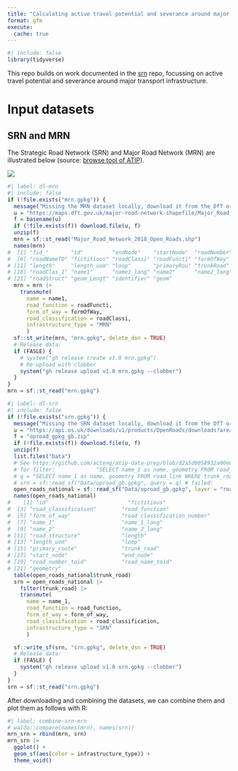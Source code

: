 ```yaml
---
title: "Calculating active travel potential and severance around major transport infrastructure"
format: gfm
execute: 
  cache: true
---
```


```r
#| include: false
library(tidyverse)
```

This repo builds on work documented in the [srn](https://github.com/acteng/srn) repo, focussing on active travel potential and severance around major transport infrastructure.

# Input datasets

## SRN and MRN

The Strategic Road Network (SRN) and Major Road Network (MRN) are illustrated below (source: [browse tool of ATIP](https://acteng.github.io/atip/browse.html?style=dataviz#6.2/52.917/-1.327)).

![](images/paste-1.png)


```r
#| label: dl-mrn
#| include: false
if (!file.exists("mrn.gpkg")) {
  message("Missing the MRN dataset locally, download it from the DfT or releases")
  u = "https://maps.dft.gov.uk/major-road-network-shapefile/Major_Road_Network_2018_Open_Roads.zip"
  f = basename(u)
  if (!file.exists(f)) download.file(u, f)
  unzip(f)
  mrn = sf::st_read("Major_Road_Network_2018_Open_Roads.shp")
  names(mrn)
#  [1] "fid_"       "id"         "endNode"    "startNode"  "roadNumber"
#  [6] "roadNameTO" "fictitious" "roadClassi" "roadFuncti" "formOfWay" 
# [11] "length"     "length_uom" "loop"       "primaryRou" "trunkRoad" 
# [16] "roadClas_1" "name1"      "name1_lang" "name2"      "name2_lang"
# [21] "roadStruct" "geom_Lengt" "identifier" "geom" 
  mrn = mrn |>
    transmute(
      name = name1,
      road_function = roadFuncti,
      form_of_way = formOfWay,
      road_classification = roadClassi,
      infrastructure_type = "MRN"
      )
  sf::st_write(mrn, "mrn.gpkg", delete_dsn = TRUE)
  # Release data:
  if (FASLE) {
    # system("gh release create v1.0 mrn.gpkg")
    # Re-upload with clobber
    system("gh release upload v1.0 mrn.gpkg --clobber")
  }
}
mrn = sf::st_read("mrn.gpkg")
```

```r
#| label: dl-srn
#| include: false
if (!file.exists("srn.gpkg")) {
  message("Missing the SRN dataset locally, download it from the DfT or releases")
  u = "https://api.os.uk/downloads/v1/products/OpenRoads/downloads?area=GB&format=GeoPackage&redirect"
  f = "oproad_gpkg_gb.zip"
  if (!file.exists(f)) download.file(u, f)
  unzip(f)
  list.files("Data")
  # See https://github.com/acteng/atip-data-prep/blob/d2a5d0058932a00e0130048cf407448f4b75a477/layers/srn.py#L6
  # for filter:             "SELECT name_1 as name, geometry FROM road_link WHERE trunk_road"
  # q = "SELECT name_1 as name, geometry FROM road_link WHERE trunk_road"
  # srn = sf::read_sf("Data/oproad_gb.gpkg", query = q) # failed:
  open_roads_national = sf::read_sf("Data/oproad_gb.gpkg", layer = "road_link")
  names(open_roads_national)
#    [1] "id"                         "fictitious"                
#  [3] "road_classification"        "road_function"             
#  [5] "form_of_way"                "road_classification_number"
#  [7] "name_1"                     "name_1_lang"               
#  [9] "name_2"                     "name_2_lang"               
# [11] "road_structure"             "length"                    
# [13] "length_uom"                 "loop"                      
# [15] "primary_route"              "trunk_road"                
# [17] "start_node"                 "end_node"                  
# [19] "road_number_toid"           "road_name_toid"            
# [21] "geometry"  
  table(open_roads_national$trunk_road)
  srn = open_roads_national |>
    filter(trunk_road) |>
    transmute(
      name = name_1,
      road_function = road_function,
      form_of_way = form_of_way,
      road_classification = road_classification,
      infrastructure_type = "SRN"
      )

  sf::write_sf(srn, "srn.gpkg", delete_dsn = TRUE)
  # Release data:
  if (FASLE) {
    system("gh release upload v1.0 srn.gpkg --clobber")
  }
}
srn = sf::st_read("srn.gpkg")
```

After downloading and combining the datasets, we can combine them and plot them as follows with R:

```r
#| label: combine-srn-mrn
# waldo::compare(names(mrn), names(srn))
mrn_srn = rbind(mrn, srn)
mrn_srn |>
  ggplot() +
  geom_sf(aes(color = infrastructure_type)) +
  theme_void()
```
